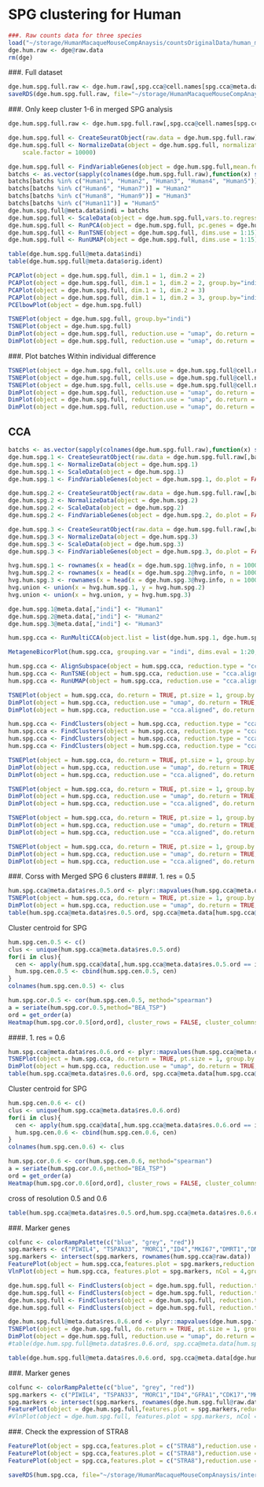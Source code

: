 # SPG clustering for Human

```r
###. Raw counts data for three species
load("~/storage/HumanMacaqueMouseCompAnaysis/countsOriginalData/human_merged1235_20cpg15upg.robj")
dge.hum.raw <- dge@raw.data
rm(dge)
```

###. Full dataset
```r
dge.hum.spg.full.raw <- dge.hum.raw[,spg.cca@cell.names[spg.cca@meta.data$species=="Human"]]
saveRDS(dge.hum.spg.full.raw, file="~/storage/HumanMacaqueMouseCompAnaysis/interdata/dge.hum.spg.full.raw.rds")
```

###. Only keep cluster 1-6 in merged SPG analysis
```r
dge.hum.spg.full.raw <- dge.hum.spg.full.raw[,spg.cca@cell.names[spg.cca@meta.data$species=="Human" & spg.cca@meta.data$res.0.6.ord %in% c(1:6)]]
```

```r
dge.hum.spg.full <- CreateSeuratObject(raw.data = dge.hum.spg.full.raw)
dge.hum.spg.full <- NormalizeData(object = dge.hum.spg.full, normalization.method = "LogNormalize", 
    scale.factor = 10000)
```

```r
dge.hum.spg.full <- FindVariableGenes(object = dge.hum.spg.full,mean.function = ExpMean, dispersion.function = LogVMR, x.low.cutoff = 0.0125, y.cutoff = 1, x.high.cutoff = 3)
batchs <- as.vector(sapply(colnames(dge.hum.spg.full.raw),function(x) strsplit(x,'_')[[1]][1]))
batchs[batchs %in% c("Human1", "Human2", "Human3", "Human4", "Human5")] = "Human1"
batchs[batchs %in% c("Human6", "Human7")] = "Human2"
batchs[batchs %in% c("Human8", "Human9")] = "Human3"
batchs[batchs %in% c("Human11")] = "Human5"
dge.hum.spg.full@meta.data$indi = batchs
dge.hum.spg.full <- ScaleData(object = dge.hum.spg.full,vars.to.regress = c("nUMI"))
dge.hum.spg.full <- RunPCA(object = dge.hum.spg.full, pc.genes = dge.hum.spg.full@var.genes)
dge.hum.spg.full <- RunTSNE(object = dge.hum.spg.full, dims.use = 1:15)
dge.hum.spg.full <- RunUMAP(object = dge.hum.spg.full, dims.use = 1:15)
```

```r
table(dge.hum.spg.full@meta.data$indi)
table(dge.hum.spg.full@meta.data$orig.ident)
```


```r
PCAPlot(object = dge.hum.spg.full, dim.1 = 1, dim.2 = 2)
PCAPlot(object = dge.hum.spg.full, dim.1 = 1, dim.2 = 2, group.by="indi")
PCAPlot(object = dge.hum.spg.full, dim.1 = 1, dim.2 = 3)
PCAPlot(object = dge.hum.spg.full, dim.1 = 1, dim.2 = 3, group.by="indi")
PCElbowPlot(object = dge.hum.spg.full)
```

```r
TSNEPlot(object = dge.hum.spg.full, group.by="indi")
TSNEPlot(object = dge.hum.spg.full)
DimPlot(object = dge.hum.spg.full, reduction.use = "umap", do.return = TRUE)
DimPlot(object = dge.hum.spg.full, reduction.use = "umap", do.return = TRUE, group.by="indi")
```

###. Plot batches
Within individual difference
```r
TSNEPlot(object = dge.hum.spg.full, cells.use = dge.hum.spg.full@cell.names[dge.hum.spg.full@meta.data$indi=="Human1"])
TSNEPlot(object = dge.hum.spg.full, cells.use = dge.hum.spg.full@cell.names[dge.hum.spg.full@meta.data$indi=="Human2"])
TSNEPlot(object = dge.hum.spg.full, cells.use = dge.hum.spg.full@cell.names[dge.hum.spg.full@meta.data$indi=="Human3"])
DimPlot(object = dge.hum.spg.full, reduction.use = "umap", do.return = TRUE, cells.use = dge.hum.spg.full@cell.names[dge.hum.spg.full@meta.data$indi=="Human1"])
DimPlot(object = dge.hum.spg.full, reduction.use = "umap", do.return = TRUE, cells.use = dge.hum.spg.full@cell.names[dge.hum.spg.full@meta.data$indi=="Human2"])
DimPlot(object = dge.hum.spg.full, reduction.use = "umap", do.return = TRUE, cells.use = dge.hum.spg.full@cell.names[dge.hum.spg.full@meta.data$indi=="Human3"])
```

## CCA
```r
batchs <- as.vector(sapply(colnames(dge.hum.spg.full.raw),function(x) strsplit(x,'_')[[1]][1]))
dge.hum.spg.1 <- CreateSeuratObject(raw.data = dge.hum.spg.full.raw[,batchs %in% c("Human1", "Human2", "Human3", "Human4", "Human5")])
dge.hum.spg.1 <- NormalizeData(object = dge.hum.spg.1)
dge.hum.spg.1 <- ScaleData(object = dge.hum.spg.1)
dge.hum.spg.1 <- FindVariableGenes(object = dge.hum.spg.1, do.plot = FALSE)

dge.hum.spg.2 <- CreateSeuratObject(raw.data = dge.hum.spg.full.raw[,batchs %in% c("Human6", "Human7")])
dge.hum.spg.2 <- NormalizeData(object = dge.hum.spg.2)
dge.hum.spg.2 <- ScaleData(object = dge.hum.spg.2)
dge.hum.spg.2 <- FindVariableGenes(object = dge.hum.spg.2, do.plot = FALSE)

dge.hum.spg.3 <- CreateSeuratObject(raw.data = dge.hum.spg.full.raw[,batchs %in% c("Human8", "Human9")])
dge.hum.spg.3 <- NormalizeData(object = dge.hum.spg.3)
dge.hum.spg.3 <- ScaleData(object = dge.hum.spg.3)
dge.hum.spg.3 <- FindVariableGenes(object = dge.hum.spg.3, do.plot = FALSE)
```

```r
hvg.hum.spg.1 <- rownames(x = head(x = dge.hum.spg.1@hvg.info, n = 1000))
hvg.hum.spg.2 <- rownames(x = head(x = dge.hum.spg.2@hvg.info, n = 1000))
hvg.hum.spg.3 <- rownames(x = head(x = dge.hum.spg.3@hvg.info, n = 1000))
hvg.union <- union(x = hvg.hum.spg.1, y = hvg.hum.spg.2)
hvg.union <- union(x = hvg.union, y = hvg.hum.spg.3)
```

```r
dge.hum.spg.1@meta.data[,"indi"] <- "Human1"
dge.hum.spg.2@meta.data[,"indi"] <- "Human2"
dge.hum.spg.3@meta.data[,"indi"] <- "Human3"
```

```r
hum.spg.cca <- RunMultiCCA(object.list = list(dge.hum.spg.1, dge.hum.spg.2, dge.hum.spg.3),genes.use = hvg.union, num.ccs = 20)
```

```r
MetageneBicorPlot(hum.spg.cca, grouping.var = "indi", dims.eval = 1:20, display.progress = TRUE)
```


```r
hum.spg.cca <- AlignSubspace(object = hum.spg.cca, reduction.type = "cca", grouping.var = "indi", dims.align = 1:15)
hum.spg.cca <- RunTSNE(object = hum.spg.cca, reduction.use = "cca.aligned", dims.use = 1:15)
hum.spg.cca <- RunUMAP(object = hum.spg.cca, reduction.use = "cca.aligned", dims.use = 1:15)
```


```r
TSNEPlot(object = hum.spg.cca, do.return = TRUE, pt.size = 1, group.by = "indi")
DimPlot(object = hum.spg.cca, reduction.use = "umap", do.return = TRUE, group.by="indi")
DimPlot(object = hum.spg.cca, reduction.use = "cca.aligned", do.return = TRUE, group.by="indi")
```
```r
hum.spg.cca <- FindClusters(object = hum.spg.cca, reduction.type = "cca.aligned", dims.use = 1:15, save.SNN = TRUE, resolution = 0.5)
hum.spg.cca <- FindClusters(object = hum.spg.cca, reduction.type = "cca.aligned", dims.use = 1:15, save.SNN = TRUE, resolution = 0.6)
hum.spg.cca <- FindClusters(object = hum.spg.cca, reduction.type = "cca.aligned", dims.use = 1:15, save.SNN = TRUE, resolution = 0.7)
hum.spg.cca <- FindClusters(object = hum.spg.cca, reduction.type = "cca.aligned", dims.use = 1:15, save.SNN = TRUE, resolution = 0.8)
```

```r
TSNEPlot(object = hum.spg.cca, do.return = TRUE, pt.size = 1, group.by = "res.0.5")
DimPlot(object = hum.spg.cca, reduction.use = "umap", do.return = TRUE, group.by="res.0.5")
DimPlot(object = hum.spg.cca, reduction.use = "cca.aligned", do.return = TRUE, group.by="res.0.5")
```


```r
TSNEPlot(object = hum.spg.cca, do.return = TRUE, pt.size = 1, group.by = "res.0.6")
DimPlot(object = hum.spg.cca, reduction.use = "umap", do.return = TRUE, group.by="res.0.6")
DimPlot(object = hum.spg.cca, reduction.use = "cca.aligned", do.return = TRUE, group.by="res.0.6")
```

```r
TSNEPlot(object = hum.spg.cca, do.return = TRUE, pt.size = 1, group.by = "res.0.7")
DimPlot(object = hum.spg.cca, reduction.use = "umap", do.return = TRUE, group.by="res.0.7")
DimPlot(object = hum.spg.cca, reduction.use = "cca.aligned", do.return = TRUE, group.by="res.0.7")
```

```r
TSNEPlot(object = hum.spg.cca, do.return = TRUE, pt.size = 1, group.by = "res.0.8")
DimPlot(object = hum.spg.cca, reduction.use = "umap", do.return = TRUE, group.by="res.0.8")
DimPlot(object = hum.spg.cca, reduction.use = "cca.aligned", do.return = TRUE, group.by="res.0.8")
```



###. Corss with Merged SPG 6 clusters
####. 1. res = 0.5
```r
hum.spg.cca@meta.data$res.0.5.ord <- plyr::mapvalues(hum.spg.cca@meta.data$res.0.5, c(1,0,2,3),c(1,2,3,4))
TSNEPlot(object = hum.spg.cca, do.return = TRUE, pt.size = 1, group.by = "res.0.5.ord")
DimPlot(object = hum.spg.cca, reduction.use = "umap", do.return = TRUE, group.by="res.0.5.ord")
table(hum.spg.cca@meta.data$res.0.5.ord, spg.cca@meta.data[hum.spg.cca@cell.names,]$res.0.6.ord)
```
Cluster centroid for SPG
```r
hum.spg.cen.0.5 <- c()
clus <- unique(hum.spg.cca@meta.data$res.0.5.ord)
for(i in clus){
  cen <- apply(hum.spg.cca@data[,hum.spg.cca@meta.data$res.0.5.ord == i], 1, mean)
  hum.spg.cen.0.5 <- cbind(hum.spg.cen.0.5, cen)
}
colnames(hum.spg.cen.0.5) <- clus
```

```r
hum.spg.cor.0.5 <- cor(hum.spg.cen.0.5, method="spearman")
a = seriate(hum.spg.cor.0.5,method="BEA_TSP")
ord = get_order(a)
Heatmap(hum.spg.cor.0.5[ord,ord], cluster_rows = FALSE, cluster_columns = FALSE)
```


####. 1. res = 0.6
```r
hum.spg.cca@meta.data$res.0.6.ord <- plyr::mapvalues(hum.spg.cca@meta.data$res.0.6, c(1,0,4,2,3),c(1,2,3,4,5))
TSNEPlot(object = hum.spg.cca, do.return = TRUE, pt.size = 1, group.by = "res.0.6.ord")
DimPlot(object = hum.spg.cca, reduction.use = "umap", do.return = TRUE, group.by="res.0.6.ord")
table(hum.spg.cca@meta.data$res.0.6.ord, spg.cca@meta.data[hum.spg.cca@cell.names,]$res.0.6.ord)
```

Cluster centroid for SPG
```r
hum.spg.cen.0.6 <- c()
clus <- unique(hum.spg.cca@meta.data$res.0.6.ord)
for(i in clus){
  cen <- apply(hum.spg.cca@data[,hum.spg.cca@meta.data$res.0.6.ord == i], 1, mean)
  hum.spg.cen.0.6 <- cbind(hum.spg.cen.0.6, cen)
}
colnames(hum.spg.cen.0.6) <- clus
```

```r
hum.spg.cor.0.6 <- cor(hum.spg.cen.0.6, method="spearman")
a = seriate(hum.spg.cor.0.6,method="BEA_TSP")
ord = get_order(a)
Heatmap(hum.spg.cor.0.6[ord,ord], cluster_rows = FALSE, cluster_columns = FALSE)
```

cross of resolution 0.5 and 0.6
```r
table(hum.spg.cca@meta.data$res.0.5.ord,hum.spg.cca@meta.data$res.0.6.ord)
```
###. Marker genes
```r
colfunc <- colorRampPalette(c("blue", "grey", "red"))
spg.markers <- c("PIWIL4", "TSPAN33", "MORC1","ID4","MKI67","DMRT1","DMRTB1","SOLH2H","ZBTB16","SYCP2","SPO11","MEIOB","CATSPER1","CATSPER3","MEOB","PRM2","TXT101","TCF3","ZCWPW1","STRA8","GFRA1","PRDM9","CDK17","LY6K", "HORMAD1")
spg.markers <- intersect(spg.markers, rownames(hum.spg.cca@raw.data))
FeaturePlot(object = hum.spg.cca,features.plot = spg.markers,reduction.use = "umap",pt.size = 0.5,nCol = 4)
VlnPlot(object = hum.spg.cca, features.plot = spg.markers, nCol = 4,group.by = "res.0.5.ord",point.size.use=0)
```

```r
dge.hum.spg.full <- FindClusters(object = dge.hum.spg.full, reduction.type = "pca", dims.use = 1:20, save.SNN = TRUE, resolution = 0.5)
dge.hum.spg.full <- FindClusters(object = dge.hum.spg.full, reduction.type = "pca", dims.use = 1:20, save.SNN = TRUE, resolution = 0.6)
dge.hum.spg.full <- FindClusters(object = dge.hum.spg.full, reduction.type = "pca", dims.use = 1:20, save.SNN = TRUE, resolution = 0.7)
dge.hum.spg.full <- FindClusters(object = dge.hum.spg.full, reduction.type = "pca", dims.use = 1:20, save.SNN = TRUE, resolution = 0.8)
```

```r
dge.hum.spg.full@meta.data$res.0.6.ord <- plyr::mapvalues(dge.hum.spg.full@meta.data$res.0.6, c(3,0,1,2,4),c(1,2,3,4,5))
TSNEPlot(object = dge.hum.spg.full, do.return = TRUE, pt.size = 1, group.by = "res.0.6.ord")
DimPlot(object = dge.hum.spg.full, reduction.use = "umap", do.return = TRUE, group.by="res.0.6.ord")
#table(dge.hum.spg.full@meta.data$res.0.6.ord, spg.cca@meta.data[hum.spg.cca@cell.names,]$res.0.6.ord)
```

```r
table(dge.hum.spg.full@meta.data$res.0.6.ord, spg.cca@meta.data[dge.hum.spg.full@cell.names,]$res.0.6.ord)
```


###. Marker genes
```r
colfunc <- colorRampPalette(c("blue", "grey", "red"))
spg.markers <- c("PIWIL4", "TSPAN33", "MORC1","ID4","GFRA1","CDK17","MKI67","DMRT1","DMRTB1","SOLH2H","ZBTB16","TCF3","ZCWPW1","STRA8", "L1TD1","UCHL1","TEX101","SYCP2","MEIOB","LY6K", "HORMAD1")
spg.markers <- intersect(spg.markers, rownames(dge.hum.spg.full@raw.data))
FeaturePlot(object = dge.hum.spg.full,features.plot = spg.markers,reduction.use = "tsne",pt.size = 0.5,nCol = 4)
#VlnPlot(object = dge.hum.spg.full, features.plot = spg.markers, nCol = 4,group.by = "res.0.5",point.size.use=0)
```

###. Check the expression of STRA8
```r
FeaturePlot(object = spg.cca,features.plot = c("STRA8"),reduction.use = "tsne",pt.size = 0.5, cells.use = spg.cca@cell.names[spg.cca@meta.data$species=="Mouse"])
FeaturePlot(object = spg.cca,features.plot = c("STRA8"),reduction.use = "tsne",pt.size = 0.5, cells.use = spg.cca@cell.names[spg.cca@meta.data$species=="Human"])
FeaturePlot(object = spg.cca,features.plot = c("STRA8"),reduction.use = "tsne",pt.size = 0.5, cells.use = spg.cca@cell.names[spg.cca@meta.data$species=="Monkey"])
```

```r
saveRDS(hum.spg.cca, file="~/storage/HumanMacaqueMouseCompAnaysis/interdata/hum.spg.cca.rds")
```

